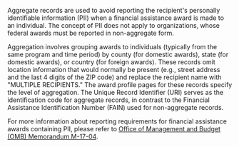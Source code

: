Aggregate records are used to avoid reporting the recipient's
personally identifiable information (PII) when a financial
assistance award is made to an individual. The concept of PII does
not apply to organizations, whose federal awards must be reported in
non-aggregate form.

Aggregation involves grouping awards to individuals (typically from
the same program and time period) by county (for domestic awards),
state (for domestic awards), or country (for foreign awards). These
records omit location information that would normally be present
(e.g., street address and the last 4 digits of the ZIP code) and
replace the recipient name with "MULTIPLE RECIPIENTS." The award 
profile pages for these records specify the level of
aggregation. The Unique Record Identifier (URI) serves as the
identification code for aggregate records, in contrast to the
Financial Assistance Identification Number (FAIN) used for
non-aggregate records.

For more information about reporting requirements for financial assistance
awards containing PII, please refer to [Office of Management and
Budget (OMB) Memorandum
M-17-04](https://www.whitehouse.gov/wp-content/uploads/legacy_drupal_files/omb/memoranda/2017/m-17-04.pdf).
